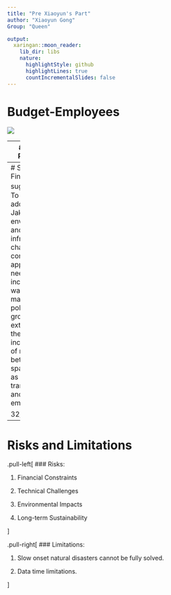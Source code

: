 ```yaml
---
title: "Pre Xiaoyun's Part"
author: "Xiaoyun Gong"
Group: "Queen"

output:
  xaringan::moon_reader:
    lib_dir: libs
    nature:
      highlightStyle: github
      highlightLines: true
      countIncrementalSlides: false
---
```


# Budget-Employees
![](figures/table1.jfif)

---
# Budget-Projects 
![](figures/table2.jfif)

---
# Summary
## Final suggestions：
To effectively address Jakarta's environmental and infrastructural challenges, a comprehensive approach is needed that includes strict water management policies to limit groundwater extraction and the incorporation of more and better green spaces, as well as limit transportation and industrial emissions. 

32,000/50,000 



---
# Risks and Limitations
.pull-left[
  ### Risks:
  
1. Financial Constraints

1. Technical Challenges

1. Environmental Impacts

1. Long-term Sustainability
  
]

.pull-right[
  ### Limitations:
  
1. Slow onset natural disasters cannot be fully solved. 

1. Data time limitations.

  
]